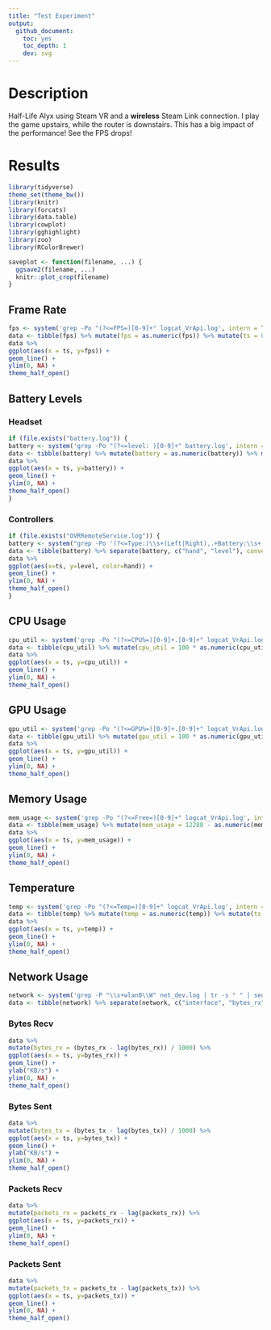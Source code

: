 ```yaml
---
title: "Test Experiment"
output:
  github_document:
    toc: yes
    toc_depth: 1
    dev: svg
---
```


# Description

Half-Life Alyx using Steam VR and a **wireless** Steam Link connection.
I play the game upstairs, while the router is downstairs. This has a big impact of the performance! See the FPS drops!

# Results

```r

library(tidyverse)
theme_set(theme_bw())
library(knitr)
library(forcats)
library(data.table)
library(cowplot)
library(gghighlight)
library(zoo)
library(RColorBrewer)

saveplot <- function(filename, ...) {
  ggsave2(filename, ...)
  knitr::plot_crop(filename)
}
```

## Frame Rate

```r
fps <- system('grep -Po "(?<=FPS=)[0-9]+" logcat_VrApi.log', intern = TRUE)
data <- tibble(fps) %>% mutate(fps = as.numeric(fps)) %>% mutate(ts = 0:(n()-1)) %>% select(ts, everything())
data %>%
ggplot(aes(x = ts, y=fps)) +
geom_line() +
ylim(0, NA) +
theme_half_open()
```

## Battery Levels

### Headset

```r
if (file.exists("battery.log")) {
battery <- system('grep -Po "(?<=level: )[0-9]+" battery.log', intern = TRUE)
data <- tibble(battery) %>% mutate(battery = as.numeric(battery)) %>% mutate(ts = 0:(n()-1)) %>% select(ts, everything())
data %>%
ggplot(aes(x = ts, y=battery)) +
geom_line() +
ylim(0, NA) +
theme_half_open()
}
```

### Controllers

```r
if (file.exists("OVRRemoteService.log")) {
battery <- system("grep -Po '(?<=Type:)\\s+(Left|Right),.+Battery:\\s+[0-9]+(?=%)' OVRRemoteService.log | tr -s ' ' | sed -e \'s/^[[:space:]]*//\' -e \'s/\\n[[:space:]]*//\' | cut -d' ' -f 1,5", intern=TRUE)
data <- tibble(battery) %>% separate(battery, c("hand", "level"), convert = TRUE) %>% group_by(hand) %>% mutate(ts = 0:(n()-1)) %>% select(ts, everything())
data %>%
ggplot(aes(x=ts, y=level, color=hand)) +
geom_line() +
ylim(0, NA) +
theme_half_open()
}
```

## CPU Usage

```r
cpu_util <- system('grep -Po "(?<=CPU%=)[0-9]+.[0-9]+" logcat_VrApi.log', intern = TRUE)
data <- tibble(cpu_util) %>% mutate(cpu_util = 100 * as.numeric(cpu_util)) %>% mutate(ts = 0:(n()-1)) %>% select(ts, everything())
data %>%
ggplot(aes(x = ts, y=cpu_util)) +
geom_line() +
ylim(0, NA) +
theme_half_open()
```

## GPU Usage

```r
gpu_util <- system('grep -Po "(?<=GPU%=)[0-9]+.[0-9]+" logcat_VrApi.log', intern = TRUE)
data <- tibble(gpu_util) %>% mutate(gpu_util = 100 * as.numeric(gpu_util)) %>% mutate(ts = 0:(n()-1)) %>% select(ts, everything())
data %>%
ggplot(aes(x = ts, y=gpu_util)) +
geom_line() +
ylim(0, NA) +
theme_half_open()
```

## Memory Usage

```r
mem_usage <- system('grep -Po "(?<=Free=)[0-9]+" logcat_VrApi.log', intern = TRUE)
data <- tibble(mem_usage) %>% mutate(mem_usage = 12288 - as.numeric(mem_usage)) %>% mutate(ts = 0:(n()-1)) %>% select(ts, everything())
data %>%
ggplot(aes(x = ts, y=mem_usage)) +
geom_line() +
ylim(0, NA) +
theme_half_open()
```

## Temperature

```r
temp <- system('grep -Po "(?<=Temp=)[0-9]+" logcat_VrApi.log', intern = TRUE)
data <- tibble(temp) %>% mutate(temp = as.numeric(temp)) %>% mutate(ts = 0:(n()-1)) %>% select(ts, everything())
data %>%
ggplot(aes(x = ts, y=temp)) +
geom_line() +
ylim(0, NA) +
theme_half_open()
```

## Network Usage

```r
network <- system('grep -P "\\s+wlan0\\W" net_dev.log | tr -s " " | sed -e \'s/^[[:space:]]*//\' -e \'s/\\n[[:space:]]*//\'', intern = TRUE)
data <- tibble(network) %>% separate(network, c("interface", "bytes_rx", "packets_rx", "errs_rx", "drop_rx", "fifo_rx", "frame_rx", "compressed_rx", "multicast_rx", "bytes_tx", "packets_tx", "errs_tx", "drop_tx", "fifo_tx", "colls_tx", "carrier_tx", "compressed_tx"), sep = " ", convert = TRUE) %>% mutate(ts = 0:(n()-1))
```

### Bytes Recv

<!-- Inter-|   Receive                                                |  Transmit -->
<!-- face |bytes    packets errs drop fifo frame compressed multicast|bytes    packets errs drop fifo colls carrier compressed -->
```r
data %>%
mutate(bytes_rx = (bytes_rx - lag(bytes_rx)) / 1000) %>%
ggplot(aes(x = ts, y=bytes_rx)) +
geom_line() +
ylab("KB/s") +
ylim(0, NA) +
theme_half_open()
```

### Bytes Sent

```r
data %>%
mutate(bytes_tx = (bytes_tx - lag(bytes_tx)) / 1000) %>%
ggplot(aes(x = ts, y=bytes_tx)) +
geom_line() +
ylab("KB/s") +
ylim(0, NA) +
theme_half_open()
```

### Packets Recv

```r
data %>%
mutate(packets_rx = packets_rx - lag(packets_rx)) %>%
ggplot(aes(x = ts, y=packets_rx)) +
geom_line() +
ylim(0, NA) +
theme_half_open()
```

### Packets Sent

```r
data %>%
mutate(packets_tx = packets_tx - lag(packets_tx)) %>%
ggplot(aes(x = ts, y=packets_tx)) +
geom_line() +
ylim(0, NA) +
theme_half_open()
```
